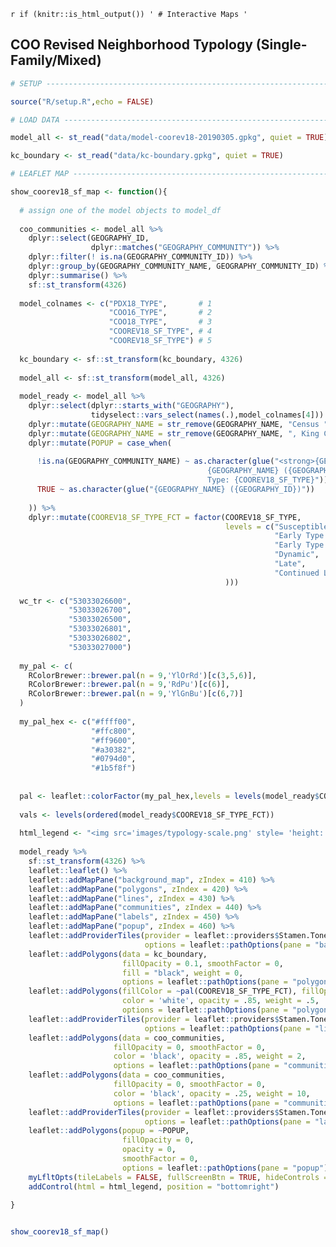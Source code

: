 
`r if (knitr::is_html_output()) '
# Interactive Maps
'`

## COO Revised Neighborhood Typology (Single-Family/Mixed) {-}

```r

# SETUP -------------------------------------------------------------------

source("R/setup.R",echo = FALSE)

# LOAD DATA ---------------------------------------------------------------

model_all <- st_read("data/model-coorev18-20190305.gpkg", quiet = TRUE)

kc_boundary <- st_read("data/kc-boundary.gpkg", quiet = TRUE)

# LEAFLET MAP ---------------------------------------------------------------

show_coorev18_sf_map <- function(){ 
  
  # assign one of the model objects to model_df
  
  coo_communities <- model_all %>%
    dplyr::select(GEOGRAPHY_ID,
                  dplyr::matches("GEOGRAPHY_COMMUNITY")) %>%
    dplyr::filter(! is.na(GEOGRAPHY_COMMUNITY_ID)) %>%
    dplyr::group_by(GEOGRAPHY_COMMUNITY_NAME, GEOGRAPHY_COMMUNITY_ID) %>%
    dplyr::summarise() %>%
    sf::st_transform(4326)
  
  model_colnames <- c("PDX18_TYPE",       # 1
                      "COO16_TYPE",       # 2
                      "COO18_TYPE",       # 3
                      "COOREV18_SF_TYPE", # 4
                      "COOREV18_SF_TYPE") # 5
  
  kc_boundary <- sf::st_transform(kc_boundary, 4326)
  
  model_all <- sf::st_transform(model_all, 4326)
  
  model_ready <- model_all %>%
    dplyr::select(dplyr::starts_with("GEOGRAPHY"),
                  tidyselect::vars_select(names(.),model_colnames[4])) %>%  
    dplyr::mutate(GEOGRAPHY_NAME = str_remove(GEOGRAPHY_NAME, "Census ")) %>% 
    dplyr::mutate(GEOGRAPHY_NAME = str_remove(GEOGRAPHY_NAME, ", King County, Washington")) %>% 
    dplyr::mutate(POPUP = case_when(
      
      !is.na(GEOGRAPHY_COMMUNITY_NAME) ~ as.character(glue("<strong>{GEOGRAPHY_COMMUNITY_NAME}</strong>\n<hr>\n 
                                            {GEOGRAPHY_NAME} ({GEOGRAPHY_ID})\n
                                            Type: {COOREV18_SF_TYPE}")),
      TRUE ~ as.character(glue("{GEOGRAPHY_NAME} ({GEOGRAPHY_ID})"))
      
    )) %>% 
    dplyr::mutate(COOREV18_SF_TYPE_FCT = factor(COOREV18_SF_TYPE,
                                                levels = c("Susceptible",
                                                           "Early Type 1",
                                                           "Early Type 2",
                                                           "Dynamic",
                                                           "Late",
                                                           "Continued Loss"
                                                )))
  
  wc_tr <- c("53033026600",
             "53033026700",
             "53033026500",
             "53033026801",
             "53033026802",
             "53033027000")
  
  my_pal <- c(
    RColorBrewer::brewer.pal(n = 9,'YlOrRd')[c(3,5,6)],
    RColorBrewer::brewer.pal(n = 9,'RdPu')[c(6)],
    RColorBrewer::brewer.pal(n = 9,'YlGnBu')[c(6,7)]
  )
  
  my_pal_hex <- c("#ffff00",
                  "#ffc800",
                  "#ff9600",
                  "#a30382",
                  "#0794d0",
                  "#1b5f8f")
  
  
  pal <- leaflet::colorFactor(my_pal_hex,levels = levels(model_ready$COOREV18_SF_TYPE_FCT), ordered = TRUE,na.color = 'transparent')
  
  vals <- levels(ordered(model_ready$COOREV18_SF_TYPE_FCT))
  
  html_legend <- "<img src='images/typology-scale.png' style= 'height: 25px;'>"
  
  model_ready %>% 
    sf::st_transform(4326) %>% 
    leaflet::leaflet() %>%
    leaflet::addMapPane("background_map", zIndex = 410) %>%
    leaflet::addMapPane("polygons", zIndex = 420) %>%
    leaflet::addMapPane("lines", zIndex = 430) %>%
    leaflet::addMapPane("communities", zIndex = 440) %>%
    leaflet::addMapPane("labels", zIndex = 450) %>% 
    leaflet::addMapPane("popup", zIndex = 460) %>%
    leaflet::addProviderTiles(provider = leaflet::providers$Stamen.TonerLite,
                              options = leaflet::pathOptions(pane = "background_map")) %>%
    leaflet::addPolygons(data = kc_boundary,
                         fillOpacity = 0.1, smoothFactor = 0,
                         fill = "black", weight = 0, 
                         options = leaflet::pathOptions(pane = "polygons")) %>% 
    leaflet::addPolygons(fillColor = ~pal(COOREV18_SF_TYPE_FCT), fillOpacity = 1, smoothFactor = 0,
                         color = 'white', opacity = .85, weight = .5, 
                         options = leaflet::pathOptions(pane = "polygons")) %>% 
    leaflet::addProviderTiles(provider = leaflet::providers$Stamen.TonerLines,
                              options = leaflet::pathOptions(pane = "lines")) %>% 
    leaflet::addPolygons(data = coo_communities,
                       fillOpacity = 0, smoothFactor = 0,
                       color = 'black', opacity = .85, weight = 2,
                       options = leaflet::pathOptions(pane = "communities")) %>% 
    leaflet::addPolygons(data = coo_communities,
                       fillOpacity = 0, smoothFactor = 0,
                       color = 'black', opacity = .25, weight = 10,
                       options = leaflet::pathOptions(pane = "communities")) %>% 
    leaflet::addProviderTiles(provider = leaflet::providers$Stamen.TonerLabels,
                              options = leaflet::pathOptions(pane = "labels")) %>% 
    leaflet::addPolygons(popup = ~POPUP,
                         fillOpacity = 0, 
                         opacity = 0, 
                         smoothFactor = 0,
                         options = leaflet::pathOptions(pane = "popup")) %>%
    myLfltOpts(tileLabels = FALSE, fullScreenBtn = TRUE, hideControls = FALSE, pseudoFullscreen = FALSE) %>% 
    addControl(html = html_legend, position = "bottomright")
  
}


show_coorev18_sf_map()
```